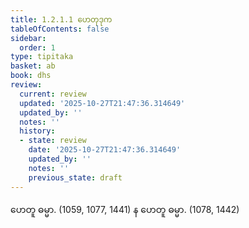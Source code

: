 ```yaml
---
title: 1.2.1.1 ဟေတုဒုက
tableOfContents: false
sidebar:
  order: 1
type: tipitaka
basket: ab
book: dhs
review:
  current: review
  updated: '2025-10-27T21:47:36.314649'
  updated_by: ''
  notes: ''
  history:
  - state: review
    date: '2025-10-27T21:47:36.314649'
    updated_by: ''
    notes: ''
    previous_state: draft
---
```



<ReviewStatus review={frontmatter.review} showDetails={true} />

<HypothesisAnnotation frontmatter={frontmatter} />

<DynamicBreadcrumb />

<Division number="23" book="dhs" e="ch" v="29" p="6">

<Paragraph number="69" book="dhs">
ဟေတူ ဓမ္မာ. (<Emphasis>1059, 1077, 1441</Emphasis>)
</Paragraph>

<Paragraph number="70" book="dhs">
န ဟေတူ ဓမ္မာ. (<Emphasis>1078, 1442</Emphasis>)
</Paragraph>
</Division>